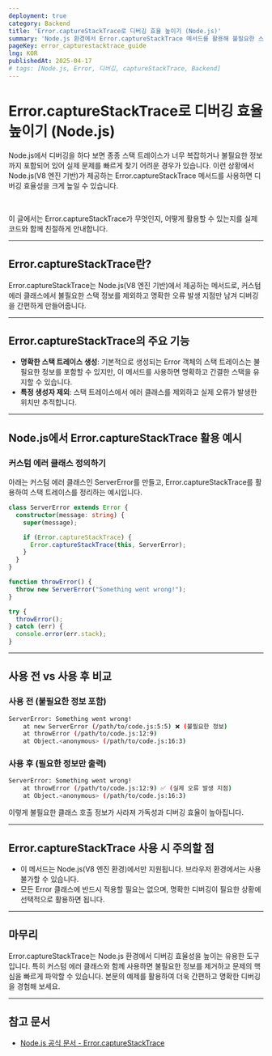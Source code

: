 ```yaml
---
deployment: true
category: Backend
title: 'Error.captureStackTrace로 디버깅 효율 높이기 (Node.js)'
summary: 'Node.js 환경에서 Error.captureStackTrace 메서드를 활용해 불필요한 스택 정보를 정리하고 디버깅을 간편하게 하는 방법을 알아봅니다.'
pageKey: error_capturestacktrace_guide
lng: KOR
publishedAt: 2025-04-17
# tags: [Node.js, Error, 디버깅, captureStackTrace, Backend]
---
```


# Error.captureStackTrace로 디버깅 효율 높이기 (Node.js)

Node.js에서 디버깅을 하다 보면 종종 스택 트레이스가 너무 복잡하거나 불필요한 정보까지 포함되어 있어 실제 문제를 빠르게 찾기 어려운 경우가 있습니다. 이런 상황에서 Node.js(V8 엔진 기반)가 제공하는 <codeline>Error.captureStackTrace</codeline> 메서드를 사용하면 디버깅 효율성을 크게 높일 수 있습니다.

<br />

이 글에서는 <codeline>Error.captureStackTrace</codeline>가 무엇인지, 어떻게 활용할 수 있는지를 실제 코드와 함께 친절하게 안내합니다.

---

## Error.captureStackTrace란?

<codeline>Error.captureStackTrace</codeline>는 Node.js(V8 엔진 기반)에서 제공하는 메서드로, 커스텀 에러 클래스에서 불필요한 스택 정보를 제외하고 명확한 오류 발생 지점만 남겨 디버깅을 간편하게 만들어줍니다.

---

## Error.captureStackTrace의 주요 기능

- **명확한 스택 트레이스 생성**: 기본적으로 생성되는 Error 객체의 스택 트레이스는 불필요한 정보를 포함할 수 있지만, 이 메서드를 사용하면 명확하고 간결한 스택을 유지할 수 있습니다.
- **특정 생성자 제외**: 스택 트레이스에서 에러 클래스를 제외하고 실제 오류가 발생한 위치만 추적합니다.

---

## Node.js에서 Error.captureStackTrace 활용 예시

### 커스텀 에러 클래스 정의하기

아래는 커스텀 에러 클래스인 <codeline>ServerError</codeline>를 만들고, <codeline>Error.captureStackTrace</codeline>를 활용하여 스택 트레이스를 정리하는 예시입니다.

```typescript
class ServerError extends Error {
  constructor(message: string) {
    super(message);

    if (Error.captureStackTrace) {
      Error.captureStackTrace(this, ServerError);
    }
  }
}

function throwError() {
  throw new ServerError("Something went wrong!");
}

try {
  throwError();
} catch (err) {
  console.error(err.stack);
}
```

---

## 사용 전 vs 사용 후 비교

### 사용 전 (불필요한 정보 포함)

```bash
ServerError: Something went wrong!
    at new ServerError (/path/to/code.js:5:5) ❌ (불필요한 정보)
    at throwError (/path/to/code.js:12:9)
    at Object.<anonymous> (/path/to/code.js:16:3)
```

### 사용 후 (필요한 정보만 출력)

```bash
ServerError: Something went wrong!
    at throwError (/path/to/code.js:12:9) ✅ (실제 오류 발생 지점)
    at Object.<anonymous> (/path/to/code.js:16:3)
```

이렇게 불필요한 클래스 호출 정보가 사라져 가독성과 디버깅 효율이 높아집니다.

---

## Error.captureStackTrace 사용 시 주의할 점

- 이 메서드는 Node.js(V8 엔진 환경)에서만 지원됩니다. 브라우저 환경에서는 사용 불가할 수 있습니다.
- 모든 Error 클래스에 반드시 적용할 필요는 없으며, 명확한 디버깅이 필요한 상황에 선택적으로 활용하면 됩니다.

---

## 마무리

 <codeline>Error.captureStackTrace</codeline>는 Node.js 환경에서 디버깅 효율성을 높이는 유용한 도구입니다. 특히 커스텀 에러 클래스와 함께 사용하면 불필요한 정보를 제거하고 문제의 핵심을 빠르게 파악할 수 있습니다. 본문의 예제를 활용하여 더욱 간편하고 명확한 디버깅을 경험해 보세요.

---

## 참고 문서

- [Node.js 공식 문서 - Error.captureStackTrace](https://nodejs.org/api/errors.html#errors_error_capturestacktrace_targetobject_constructoropt)

